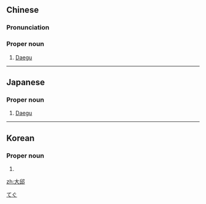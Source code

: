 ==Chinese==
{{zh-forms}}

===Pronunciation===
{{zh-pron
|m=Dàqiū
|c=daai6 jau1
|cat=pn
}}

===Proper noun===
{{zh-proper noun}}

# [[Daegu]]

{{zh-cat|Cities}}

----

==Japanese==
{{ja-kanjitab|yomi=irr|sort=てぐ}}

===Proper noun===
{{ja-pos|proper|テグ}}

# [[Daegu]] {{gloss|South Korea}}

[[Category:ja:Cities|てぐ]]

----

==Korean==
{{ko-hanjatab}}

===Proper noun===
{{ko-proper noun|hj|hangeul=대구}}

# {{hanja form of|대구|[[Daegu]]}}

[[zh:大邱]]